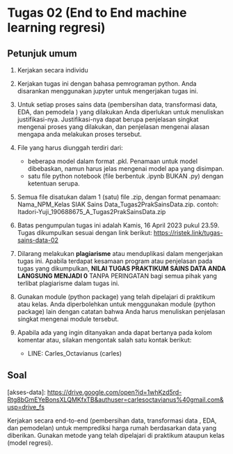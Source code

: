 # Tugas 02 (End to End machine learning regresi)

## Petunjuk umum
1. Kerjakan secara individu

2. Kerjakan tugas ini dengan bahasa pemrograman python. Anda disarankan
menggunakan jupyter untuk mengerjakan tugas ini.

3. Untuk setiap proses sains data (pembersihan data, transformasi data, EDA, dan pemodela ) yang dilakukan Anda diperlukan untuk menuliskan justifikasi-nya. Justifikasi-nya dapat berupa penjelasan singkat mengenai proses yang dilakukan, dan penjelasan mengenai alasan mengapa anda melakukan proses tersebut.

4. File yang harus diunggah terdiri dari:
    * beberapa model dalam format .pkl. Penamaan untuk model dibebaskan, namun harus jelas mengenai model apa yang disimpan.
    * satu file python notebook (file berbentuk .ipynb BUKAN .py) dengan ketentuan serupa.

5. Semua file disatukan dalam 1 (satu) file .zip, dengan format penamaan: Nama_NPM_Kelas SIAK Sains Data_Tugas2PrakSainsData.zip.
contoh: Itadori-Yuji_190688675_A_Tugas2PrakSainsData.zip


6. Batas pengumpulan tugas ini adalah Kamis,  16 April 2023 pukul 23.59. Tugas dikumpulkan sesuai dengan link berikut: [https://ristek.link/tugas-sains-data-02](https://ristek.link/tugas-sains-data-02)


7. Dilarang melakukan **plagiarisme** atau menduplikasi dalam mengerjakan tugas ini.
Apabila terdapat kesamaan program atau penjelasan pada tugas yang dikumpulkan,
**NILAI TUGAS PRAKTIKUM SAINS DATA ANDA LANGSUNG MENJADI 0** TANPA
PERINGATAN bagi semua pihak yang terlibat plagiarisme dalam tugas ini.

8. Gunakan module (python package) yang telah dipelajari di praktikum atau kelas. Anda diperbolehkan untuk menggunakan module (python package) lain dengan catatan bahwa Anda harus menuliskan penjelasan singkat mengenai module tersebut.

9. Apabila ada yang ingin ditanyakan anda dapat bertanya pada kolom komentar atau, silakan mengontak salah satu kontak berikut:
    * LINE: Carles_Octavianus (carles)


## Soal

\[akses-data\]: [https://drive.google.com/open?id=1whKzd5rd-Rtg8bGmEYeBonsXLQMKfxTB&authuser=carlesoctavianus%40gmail.com&usp=drive_fs](https://drive.google.com/open?id=1whKzd5rd-Rtg8bGmEYeBonsXLQMKfxTB&authuser=carlesoctavianus%40gmail.com&usp=drive_fs)

Kerjakan secara end-to-end (pembersihan data, transformasi data , EDA, dan pemodelan)  untuk memprediksi harga rumah berdasarkan data yang diberikan. Gunakan metode yang telah dipelajari di praktikum ataupun kelas (model regresi).


